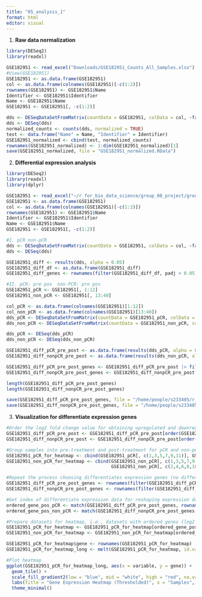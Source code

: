```yaml
---
title: "05_analysis_1"
format: html
editor: visual
---
```


1.  **Raw data normalization**

```r
library(DESeq2)
library(readxl)

GSE182951 <- read_excel("Downloads/GSE182951_Counts_All_Samples.xlsx")
#View(GSE182951)
GSE182951 <- as.data.frame(GSE182951)
col <- as.data.frame(colnames(GSE182951)[-c(1:2)])
rownames(GSE182951) <- GSE182951$Name
Identifier <- GSE182951$Identifier
Name <- GSE182951$Name
GSE182951 <- GSE182951[, -c(1:2)]

dds <- DESeqDataSetFromMatrix(countData = GSE182951, colData = col, ~factor(c(rep("pCR", 12), rep("non-pCR", 28))))
dds <- DESeq(dds)
normalized_counts <- counts(dds, normalized = TRUE)
test <- data.frame("Name" = Name, "Identifier" = Identifier)
GSE182951_normalized <- cbind(test, normalized_counts)
rownames(GSE182951_normalized) <- 1:dim(GSE182951_normalized)[1]
save(GSE182951_normalized, file = "GSE182951_normalized.RData")
```

2.  **Differential expression analysis**

```r
library(DESeq2)
library(readxl)
library(dplyr)

GSE182951 <- read_excel("~/r_for_bio_data_science/group_08_project/group_08_project/data/GSE182951_Counts_All_Samples.xlsx")
GSE182951 <- as.data.frame(GSE182951)
col <- as.data.frame(colnames(GSE182951)[-c(1:2)])
rownames(GSE182951) <- GSE182951$Name
Identifier <- GSE182951$Identifier
Name <- GSE182951$Name
GSE182951 <- GSE182951[, -c(1:2)]

#I. pCR non-pCR
dds <- DESeqDataSetFromMatrix(countData = GSE182951, colData = col, ~factor(c(rep("pCR", 12), rep("non-pCR", 28))))
dds <- DESeq(dds)

GSE182951_diff <- results(dds, alpha = 0.05)
GSE182951_diff_df <- as.data.frame(GSE182951_diff)
GSE182951_diff_genes <- rownames(filter(GSE182951_diff_df, padj < 0.05))

#II. pCR: pre pos  non-PCR: pre pos
GSE182951_pCR <- GSE182951[, 1:12]
GSE182951_non_pCR <- GSE182951[, 13:40]

col_pCR <- as.data.frame(colnames(GSE182951)[1:12])
col_non_pCR <- as.data.frame(colnames(GSE182951)[13:40])
dds_pCR <- DESeqDataSetFromMatrix(countData = GSE182951_pCR, colData = col_pCR, ~factor(c(rep(c("pre", "post"), 6))))
dds_non_pCR <- DESeqDataSetFromMatrix(countData = GSE182951_non_pCR, colData = col_non_pCR, ~factor(c(rep(c("pre", "post"), 14))))

dds_pCR <- DESeq(dds_pCR)
dds_non_pCR <- DESeq(dds_non_pCR)

GSE182951_diff_pCR_pre_post <- as.data.frame(results(dds_pCR, alpha = 0.05))
GSE182951_diff_nonpCR_pre_post <- as.data.frame(results(dds_non_pCR, alpha = 0.05))

GSE182951_diff_pCR_pre_post_genes <- GSE182951_diff_pCR_pre_post |> filter(log2FoldChange > 1.5 | log2FoldChange < -1.5) |> rownames()
GSE182951_diff_nonpCR_pre_post_genes <- GSE182951_diff_nonpCR_pre_post |> filter(log2FoldChange > 1.5 | log2FoldChange < -1.5) |> rownames()

length(GSE182951_diff_pCR_pre_post_genes)
length(GSE182951_diff_nonpCR_pre_post_genes)

save(GSE182951_diff_pCR_pre_post_genes, file = "/home/people/s233405/r_for_bio_data_science/group_08_project/group_08_project/data/GSE182951_diffGenes_pCR_pre_post_log2fc15.RData")
save(GSE182951_diff_nonpCR_pre_post_genes, file = "/home/people/s233405/r_for_bio_data_science/group_08_project/group_08_project/data/GSE182951_diffGenes_nonpCR_pre_post_log2fc15.RData")
```

3.  **Visualization for differentiate expression genes**

```r
#Order the log2 fold change value for obtaining upregulated and downregulated genes
GSE182951_diff_pCR_pre_post <- GSE182951_diff_pCR_pre_post[order(GSE182951_diff_pCR_pre_post$log2FoldChange), ]
GSE182951_diff_nonpCR_pre_post <- GSE182951_diff_nonpCR_pre_post[order(GSE182951_diff_nonpCR_pre_post$log2FoldChange), ]

#Group samples into pre-treatment and post-treatment for pCR and non-pCR respectively
GSE182951_pCR_for_heatmap <- cbind(GSE182951_pCR[, c(1,3,5,7,9,11)], GSE182951_pCR[, c(2,4,6,8,10,12)])
GSE182951_non_pCR_for_heatmap <- cbind(GSE182951_non_pCR[, c(1,3,5,7,9,11,13,15,17,19,21,23,25,27)],
                                       GSE182951_non_pCR[, c(2,4,6,8,10,12,14,16,18,20,22,24,26,28)])

#Repeat the process choosing differentiates expression genes (no difference from the previous, but in an order of log2 fold change from low to high)
GSE182951_diff_pCR_pre_post_genes <- rownames(filter(GSE182951_diff_pCR_pre_post, log2FoldChange < -1 | log2FoldChange > 1))
GSE182951_diff_nonpCR_pre_post_genes <- rownames(filter(GSE182951_diff_nonpCR_pre_post, log2FoldChange < -1 | log2FoldChange > 1))

#Get index of differentiate expression data for reshaping expression data
ordered_gene_pos_pCR <- match(GSE182951_diff_pCR_pre_post_genes, rownames(GSE182951_pCR_for_heatmap))
ordered_gene_pos_non_pCR <- match(GSE182951_diff_nonpCR_pre_post_genes, rownames(GSE182951_non_pCR_for_heatmap))

#Prepare datasets for heatmap, i.e., datasets with ordered genes (log2 fold change from low to #high)
GSE182951_pCR_for_heatmap <- GSE182951_pCR_for_heatmap[ordered_gene_pos_pCR, ]
GSE182951_non_pCR_for_heatmap <- GSE182951_non_pCR_for_heatmap[ordered_gene_pos_non_pCR, ]

GSE182951_pCR_for_heatmap$gene <- rownames(GSE182951_pCR_for_heatmap)
GSE182951_pCR_for_heatmap_long <- melt(GSE182951_pCR_for_heatmap, id.vars = "gene", measure.vars = colnames(GSE182951_pCR_for_heatmap)[1:12])

#Plot heatmap
ggplot(GSE182951_pCR_for_heatmap_long, aes(x = variable, y = gene)) +
  geom_tile() +
  scale_fill_gradient2(low = "blue", mid = "white", high = "red", na.value = "gray") +
  labs(title = "Gene Expression Heatmap (Thresholded)", x = "Samples", y = "Genes") +
  theme_minimal()

```
